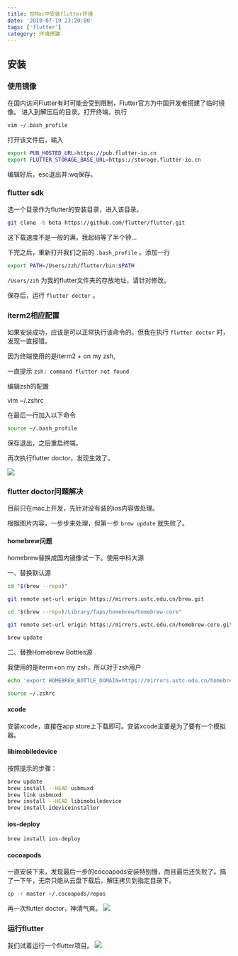 ```yaml
---
title: 在Mac中安装flutter环境
date: '2019-07-19 23:20:00'
tags: ['flutter']
category: 环境搭建
---
```


## 安装

### 使用镜像

在国内访问Flutter有时可能会受到限制，Flutter官方为中国开发者搭建了临时镜像。
进入到解压后的目录。打开终端，执行

``` bash
vim ~/.bash_profile
```

打开该文件后，输入
```bash
export PUB_HOSTED_URL=https://pub.flutter-io.cn
export FLUTTER_STORAGE_BASE_URL=https://storage.flutter-io.cn
```

编辑好后，esc退出并:wq保存。

### flutter sdk

选一个目录作为flutter的安装目录，进入该目录。
```bash
git clone -b beta https://github.com/flutter/flutter.git
```

这下载速度不是一般的满，我起码等了半个钟...

下完之后，重新打开我们之前的 `.bash_profile` 。添加一行
```bash
export PATH=/Users/zzh/flutter/bin:$PATH
```
 `/Users/zzh` 为我的flutter文件夹的存放地址，请针对修改。

保存后，运行 `flutter doctor` 。

### iterm2相应配置

如果安装成功，应该是可以正常执行该命令的。但我在执行 `flutter doctor` 时，发现一直报错。

因为终端使用的是iterm2 + on my zsh, 

一直提示 `zsh: command flutter not found` 

编辑zsh的配置

vim ~/.zshrc

在最后一行加入以下命令
```bash
source ~/.bash_profile
```

保存退出，之后重启终端。

再次执行flutter doctor，发现生效了。

![](/images/20190719flutter/1.png)

### flutter doctor问题解决

目前只在mac上开发，先针对没有装的ios内容做处理。

根据图片内容，一步步来处理，但第一步 `brew update` 就失败了。

#### homebrew问题

homebrew替换成国内镜像试一下。使用中科大源

 一、替换默认源
```bash
cd "$(brew --repo)"

git remote set-url origin https://mirrors.ustc.edu.cn/brew.git

cd "$(brew --repo)/Library/Taps/homebrew/homebrew-core"

git remote set-url origin https://mirrors.ustc.edu.cn/homebrew-core.git

brew update
```

二、替换Homebrew Bottles源

我使用的是iterm+on my zsh，所以对于zsh用户

```bash
echo 'export HOMEBREW_BOTTLE_DOMAIN=https://mirrors.ustc.edu.cn/homebrew-bottles' >> ~/.zshrc

source ~/.zshrc
```

#### xcode

安装xcode，直接在app store上下载即可。安装xcode主要是为了要有一个模拟器。

#### libimobiledevice

按照提示的步骤：
```bash
brew update
brew install --HEAD usbmuxd
brew link usbmuxd
brew install --HEAD libimobiledevice
brew install ideviceinstaller
```

#### ios-deploy

```bash
brew install ios-deploy
```

#### cocoapods

一直安装下来，发现最后一步的cocoapods安装特别慢，而且最后还失败了。搞了一下午，无奈只能从云盘下载后，解压拷贝到指定目录下。
```bash
cp -r master ~/.cocoapods/repos
```

再一次flutter doctor，神清气爽。
![](/images/20190719flutter/2.png)

### 运行flutter

我们试着运行一个flutter项目。
![](/images20190719flutter/3.png)

